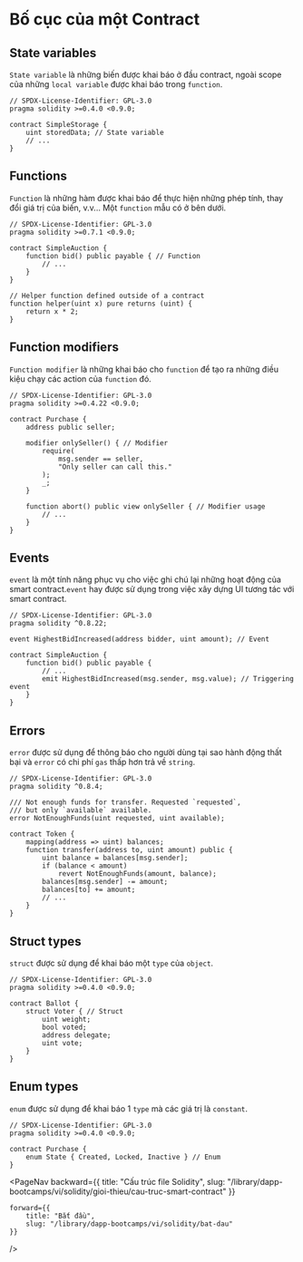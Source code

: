 
# Bố cục của một Contract

## State variables
`State variable` là những biến được khai báo ở đầu contract, ngoài scope của những `local variable` được khai báo trong `function`.
```solidity
// SPDX-License-Identifier: GPL-3.0
pragma solidity >=0.4.0 <0.9.0;

contract SimpleStorage {
    uint storedData; // State variable
    // ...
}
```
## Functions
`Function` là những hàm được khai báo để thực hiện những phép tính, thay đổi giá trị của biến, v.v... Một `function` mẫu có ở bên dưới.
```solidity
// SPDX-License-Identifier: GPL-3.0
pragma solidity >=0.7.1 <0.9.0;

contract SimpleAuction {
    function bid() public payable { // Function
        // ...
    }
}

// Helper function defined outside of a contract
function helper(uint x) pure returns (uint) {
    return x * 2;
}
```

## Function modifiers
`Function modifier` là những khai báo cho `function` để tạo ra những điều kiệu chạy các action của `function` đó.

```solidity
// SPDX-License-Identifier: GPL-3.0
pragma solidity >=0.4.22 <0.9.0;

contract Purchase {
    address public seller;

    modifier onlySeller() { // Modifier
        require(
            msg.sender == seller,
            "Only seller can call this."
        );
        _;
    }

    function abort() public view onlySeller { // Modifier usage
        // ...
    }
}
```

## Events
`event` là một tính năng phục vụ cho việc ghi chú lại những hoạt động của smart contract.`event` hay được sử dụng trong việc xây dựng UI tương tác với smart contract.

```solidity
// SPDX-License-Identifier: GPL-3.0
pragma solidity ^0.8.22;

event HighestBidIncreased(address bidder, uint amount); // Event

contract SimpleAuction {
    function bid() public payable {
        // ...
        emit HighestBidIncreased(msg.sender, msg.value); // Triggering event
    }
}
```
## Errors
`error` được sử dụng để thông báo cho người dùng tại sao hành động thất bại và `error` có chi phí `gas` thấp hơn trả về `string`.
```solidity
// SPDX-License-Identifier: GPL-3.0
pragma solidity ^0.8.4;

/// Not enough funds for transfer. Requested `requested`,
/// but only `available` available.
error NotEnoughFunds(uint requested, uint available);

contract Token {
    mapping(address => uint) balances;
    function transfer(address to, uint amount) public {
        uint balance = balances[msg.sender];
        if (balance < amount)
            revert NotEnoughFunds(amount, balance);
        balances[msg.sender] -= amount;
        balances[to] += amount;
        // ...
    }
}
```
## Struct types
`struct` được sử dụng để khai báo một `type` của `object`.
```solidity
// SPDX-License-Identifier: GPL-3.0
pragma solidity >=0.4.0 <0.9.0;

contract Ballot {
    struct Voter { // Struct
        uint weight;
        bool voted;
        address delegate;
        uint vote;
    }
}
```
## Enum types
`enum` được sử dụng để khai báo 1 `type` mà các giá trị là `constant`.
```solidity
// SPDX-License-Identifier: GPL-3.0
pragma solidity >=0.4.0 <0.9.0;

contract Purchase {
    enum State { Created, Locked, Inactive } // Enum
}
```

<PageNav 
    backward={{
        title: "Cấu trúc file Solidity",
        slug: "/library/dapp-bootcamps/vi/solidity/gioi-thieu/cau-truc-smart-contract" 
    }}

    forward={{
        title: "Bắt đầu", 
        slug: "/library/dapp-bootcamps/vi/solidity/bat-dau" 
    }}
/>
